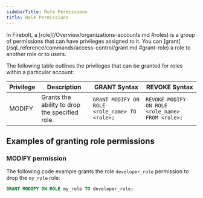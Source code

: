```yaml
---
sidebarTitle: Role Permissions
title: Role Permissions
---
```



In Firebolt, a [role](/Overview/organizations-accounts.md #roles) is a group of permissions that can have privileges assigned to it. You can [grant](/sql_reference/commands/access-control/grant.md #grant-role) a role to another role or to users.

The following table outlines the privileges that can be granted for roles within a particular account:

| Privilege             | Description                                                                 | GRANT Syntax                                                     | REVOKE Syntax                                                    |
|---------------------------|---------------------------------------------------------------------------------|----------------------------------------------------------------------|----------------------------------------------------------------------|
| MODIFY                 | Grants the ability to drop the specified role.                       | `GRANT MODIFY ON ROLE <role_name> TO <role>;`                       | `REVOKE MODIFY ON ROLE <role_name> FROM <role>;`                    |


## Examples of granting role permissions

### MODIFY permission
The following code example grants the role `developer_role` permission to drop the `my_role` role:

```sql
GRANT MODIFY ON ROLE my_role TO developer_role;
```